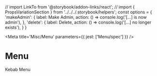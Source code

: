 // import LinkTo from '@storybook/addon-links/react';
// import { PropsVariationSection } from '../../../.storybook/helpers';
const options = {
    'makeAdmin': {
        label: <Box display='flex' alignItems='center'><Icon mie='x4' name='key' size='x16'/>Make Admin</Box>,
        action: () => console.log('[...] is now admin'),
    },
    'delete': {
        label: <Box display='flex' alignItems='center' textColor='danger'><Icon mie='x4' name='trash' size='x16'/>Delete</Box>,
        action: () => console.log('[...] no longer exists'),
    }
}

<Meta title='Misc/Menu' parameters={{ jest: ['Menu/spec'] }} />

# Menu

Kebab Menu

<Preview>
  <Story name='Default'>
    <Box style={{ position: 'relative', maxWidth: 250 }} >
      <Menu options={options} />
    </Box>
  </Story>
</Preview>

<Props of={Menu} />

